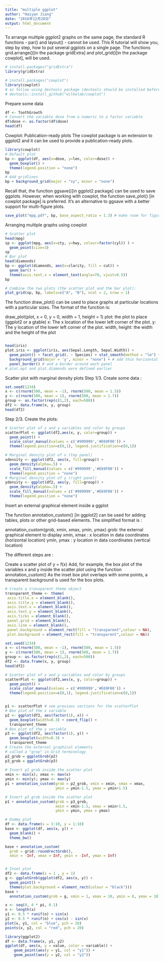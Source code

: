 ```yaml
---
title: "multiple ggplot"
author: "Haiyan Jiang"
date: "2016年12月20日"
output: html_document
---
```


To arrange multiple ggplot2 graphs on the same page, the standard R functions - par() and layout() - cannot be used.
This R tutorial will show you, step by step, how to put several ggplots on a single page.
The functions grid.arrange()[in the package gridExtra] and plot_grid()[in the package cowplot], will be used.

```r
# install.packages("gridExtra")
library(gridExtra)

# install.packages("cowplot")
library(cowplot)
# as follow using devtools package (devtools should be installed before using the code below):
# devtools::install_github("wilkelab/cowplot")
```

Prepare some data
```r
df <- ToothGrowth
# Convert the variable dose from a numeric to a factor variable
df$dose <- as.factor(df$dose)
head(df)
```

Cowplot: Publication-ready plots
The cowplot package is an extension to ggplot2 and it can be used to provide a publication-ready plots.
```r
library(cowplot)
# Default plot
bp <- ggplot(df, aes(x=dose, y=len, color=dose)) +
  geom_boxplot() + 
  theme(legend.position = "none")
bp
# Add gridlines
bp + background_grid(major = "xy", minor = "none")

```
Recall that, the function ggsave()[in ggplot2 package] can be used to save ggplots. However, when working with cowplot, the function save_plot() [in cowplot package] is preferred. It’s an alternative to ggsave with a better support for multi-figure plots.

```r
save_plot("mpg.pdf", bp, base_aspect_ratio = 1.3) # make room for figure legend

```

Arranging multiple graphs using cowplot
```r
# Scatter plot
head(mpg)
sp <- ggplot(mpg, aes(x=cty, y=hwy, colour=factor(cyl)) ) + 
  geom_point(size=3)
sp
# Bar plot
head(diamonds)
bp <- ggplot(diamonds, aes(x=clarity, fill = cut)) +
  geom_bar() +
  theme(axis.text.x = element_text(angle=70, vjust=0.5))
bp

# Combine the two plots (the scatter plot and the bar plot):
plot_grid(sp, bp, labels=c("A", "B"), ncol = 2, nrow = 1)
```

The function draw_plot() can be used to place graphs at particular locations with a particular sizes. The format of the function is:

draw_plot(plot, x = 0, y = 0, width = 1, height = 1)
plot: the plot to place (ggplot2 or a gtable)
x: The x location of the lower left corner of the plot.
y: The y location of the lower left corner of the plot.
width, height: the width and the height of the plot
```r

```

```r
head(iris)
plot.iris <- ggplot(iris, aes(Sepal.Length, Sepal.Width)) + 
  geom_point() + facet_grid(. ~ Species) + stat_smooth(method = "lm") +
  background_grid(major = 'y', minor = "none") + # add thin horizontal lines 
  panel_border() # and a border around each panel
# plot.mpt and plot.diamonds were defined earlier
```



Scatter plot with marginal density plots
Step 1/3. Create some data :

```r
set.seed(1234)
x <- c(rnorm(500, mean = -1), rnorm(500, mean = 1.5))
y <- c(rnorm(500, mean = 1), rnorm(500, mean = 1.7))
group <- as.factor(rep(c(1,2), each=500))
df2 <- data.frame(x, y, group)
head(df2)
```

Step 2/3. Create the plots:
```r
# Scatter plot of x and y variables and color by groups
scatterPlot <- ggplot(df2,aes(x, y, color=group)) + 
  geom_point() +  
  scale_color_manual(values = c('#999999','#E69F00')) + 
  theme(legend.position=c(0,1), legend.justification=c(0,1))

# Marginal density plot of x (top panel)
xdensity <- ggplot(df2, aes(x, fill=group)) + 
  geom_density(alpha=.5) + 
  scale_fill_manual(values = c('#999999','#E69F00')) + 
  theme(legend.position = "none")
# Marginal density plot of y (right panel)
ydensity <- ggplot(df2, aes(y, fill=group)) + 
  geom_density(alpha=.5) + 
  scale_fill_manual(values = c('#999999','#E69F00')) + 
  theme(legend.position = "none")

```

Insert an external graphical element inside a ggplot

The function annotation_custom() [in ggplot2] can be used for adding tables, plots or other grid-based elements. The simplified format is :

annotation_custom(grob, xmin, xmax, ymin, ymax)
grob: the external graphical element to display
xmin, xmax : x location in data coordinates (horizontal location)
ymin, ymax : y location in data coordinates (vertical location)

The different steps are :

Create a scatter plot of y = f(x)
Add, for example, the box plot of the variables x and y inside the scatter plot using the function annotation_custom()
As the inset box plot overlaps with some points, a transparent background is used for the box plots.

```r
# Create a transparent theme object
transparent_theme <- theme(
 axis.title.x = element_blank(),
 axis.title.y = element_blank(),
 axis.text.x = element_blank(), 
 axis.text.y = element_blank(),
 axis.ticks = element_blank(),
 panel.grid = element_blank(),
 axis.line = element_blank(),
 panel.background = element_rect(fill = "transparent",colour = NA),
 plot.background = element_rect(fill = "transparent",colour = NA))

```

```r


set.seed(1234)
x <- c(rnorm(500, mean = -1), rnorm(500, mean = 1.5))
y <- c(rnorm(500, mean = 1), rnorm(500, mean = 1.7))
group <- as.factor(rep(c(1,2), each=500))
df2 <- data.frame(x, y, group)
head(df2)

# Scatter plot of x and y variables and color by groups
scatterPlot <- ggplot(df2,aes(x, y, color=group)) + 
  geom_point() +  
  scale_color_manual(values = c('#999999','#E69F00')) + 
  theme(legend.position=c(0,1), legend.justification=c(0,1))


p1 <- scatterPlot # see previous sections for the scatterPlot
# Box plot of the x variable
p2 <- ggplot(df2, aes(factor(1), x)) + 
  geom_boxplot(width=0.3) + coord_flip() + 
  transparent_theme
# Box plot of the y variable
p3 <- ggplot(df2, aes(factor(1), y)) + 
  geom_boxplot(width=0.3) + 
  transparent_theme
# Create the external graphical elements
# called a "grop" in Grid terminology
p2_grob = ggplotGrob(p2)
p3_grob = ggplotGrob(p3)
   
# Insert p2_grob inside the scatter plot
xmin <- min(x); xmax <- max(x)
ymin <- min(y); ymax <- max(y)
p1 + annotation_custom(grob = p2_grob, xmin = xmin, xmax = xmax, 
                       ymin = ymin-1.5, ymax = ymin+1.5)

# Insert p3_grob inside the scatter plot
p1 + annotation_custom(grob = p3_grob,
                       xmin = xmin-1.5, xmax = xmin+1.5, 
                       ymin = ymin, ymax = ymax)


```


```r

# Dummy plot
df <- data.frame(x = 1:10, y = 1:10)
base <- ggplot(df, aes(x, y)) +
  geom_blank() +
  theme_bw()

base + annotation_custom(
  grob = grid::roundrectGrob(),
  xmin = -Inf, xmax = Inf, ymin = -Inf, ymax = Inf)


# Inset plot
df2 <- data.frame(x = 1 , y = 1)
g <- ggplotGrob(ggplot(df2, aes(x, y)) +
  geom_point() +
  theme(plot.background = element_rect(colour = "black")))
base +
  annotation_custom(grob = g, xmin = 1, xmax = 10, ymin = 8, ymax = 10)

```


```r
x <- seq(0, 4 * pi, 0.1)
n <- length(x)
y1 <- 0.5 * runif(n) + sin(x)
y2 <- 0.5 * runif(n) + cos(x) - sin(x)
plot(x, y1, col = "blue", pch = 20)
points(x, y2, col = "red", pch = 20)

library(ggplot2)
df <- data.frame(x, y1, y2)
ggplot(df, aes(x, y = value, color = variable)) + 
    geom_point(aes(y = y1, col = "y1")) + 
    geom_point(aes(y = y2, col = "y2"))


```


